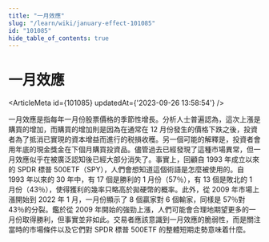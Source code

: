 ```yaml
---
title: "一月效應"
slug: "/learn/wiki/january-effect-101085"
id: "101085"
hide_table_of_contents: true
---
```



# 一月效應

<ArticleMeta id={101085} updatedAt={'2023-09-26 13:58:54'} />
<div className='border-solid border-b border-t-0 my-4 border-[var(--ifm-color-gray-300)]' />

一月效應是指每年一月份股票價格的季節性增長。分析人士普遍認為，這次上漲是購買的增加，而購買的增加則是因為在通常在 12 月份發生的價格下跌之後，投資者為了抵消已實現的資本增益而進行的税損收穫。另一個可能的解釋是，投資者會用年底的現金獎金在下個月購買投資品。儘管過去已經發現了這種市場異常，但一月效應似乎在被廣泛認知後已經大部分消失了。事實上，回顧自 1993 年成立以來的 SPDR 標普 500ETF（SPY），人們會想知道這個術語是怎麼被使用的。自 1993 年以來的 30 年中，有 17 個是勝利的 1 月份（57％），有 13 個是敗北的 1 月份（43％），使得獲利的幾率只略高於拋硬幣的概率。此外，從 2009 年市場上漲開始到 2022 年 1 月，一月份顯示了 8 個贏家對 6 個輸家，同樣是 57％對 43％的分裂。鑑於從 2009 年開始的強勁上漲，人們可能會合理地期望更多的一月份取得勝利，但事實並非如此。交易者應該意識到一月效應的脆弱性，而是關注當時的市場條件以及它們對 SPDR 標普 500ETF 的整體短期走勢意味着什麼。
